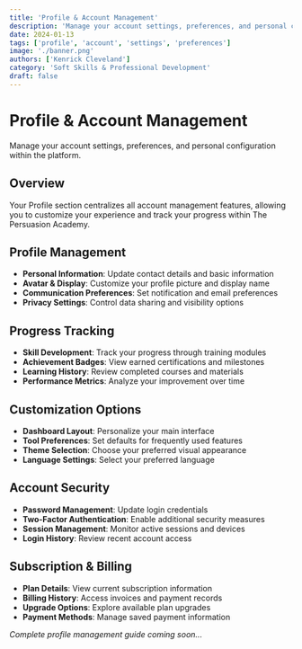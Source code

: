 ```yaml
---
title: 'Profile & Account Management'
description: 'Manage your account settings, preferences, and personal configuration within the platform.'
date: 2024-01-13
tags: ['profile', 'account', 'settings', 'preferences']
image: './banner.png'
authors: ['Kenrick Cleveland']
category: 'Soft Skills & Professional Development'
draft: false
---
```


# Profile & Account Management

Manage your account settings, preferences, and personal configuration within the platform.

## Overview

Your Profile section centralizes all account management features, allowing you to customize your experience and track your progress within The Persuasion Academy.

## Profile Management

- **Personal Information**: Update contact details and basic information
- **Avatar & Display**: Customize your profile picture and display name
- **Communication Preferences**: Set notification and email preferences
- **Privacy Settings**: Control data sharing and visibility options

## Progress Tracking

- **Skill Development**: Track your progress through training modules
- **Achievement Badges**: View earned certifications and milestones
- **Learning History**: Review completed courses and materials
- **Performance Metrics**: Analyze your improvement over time

## Customization Options

- **Dashboard Layout**: Personalize your main interface
- **Tool Preferences**: Set defaults for frequently used features
- **Theme Selection**: Choose your preferred visual appearance
- **Language Settings**: Select your preferred language

## Account Security

- **Password Management**: Update login credentials
- **Two-Factor Authentication**: Enable additional security measures
- **Session Management**: Monitor active sessions and devices
- **Login History**: Review recent account access

## Subscription & Billing

- **Plan Details**: View current subscription information
- **Billing History**: Access invoices and payment records
- **Upgrade Options**: Explore available plan upgrades
- **Payment Methods**: Manage saved payment information

*Complete profile management guide coming soon...*
